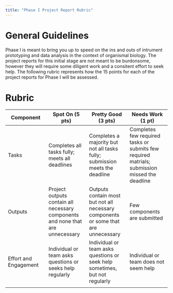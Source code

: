 ```yaml
---
title: "Phase I Project Report Rubric"
---
```


# General Guidelines

Phase I is meant to bring you up to speed on the ins and outs of intrument prototyping and data analysis in the context of organismal biology. The project reports for this initial stage are not meant to be burdonsome, however they will require some diligent work and a consitent effort to seek help. The following rubric represents how the 15 points for each of the project reports for Phase I will be assessed.

# Rubric
 |Component| **Spot On (5 pts)** |  **Pretty Good (3 pts)** | **Needs Work (1 pt)**  
|--------|-------- |-------- |--------
| Tasks | Completes all tasks fully; meets all deadlines | Completes a majority but not all tasks fully; submission meets the deadline  | Completes few required tasks or submits few required matrials; submission missed the deadline
| Outputs | Project outputs contain all necessary components and none that are unnecessary| Outputs contain most but not all necessary components or some  that are unnecessary  | Few components are submitted
| Effort and Engagement | Individual or team asks questions or seeks help regularly|  Individual or team asks questions or seek help sometimes, but not regularly  |  Individual or team does not seem help
||||
